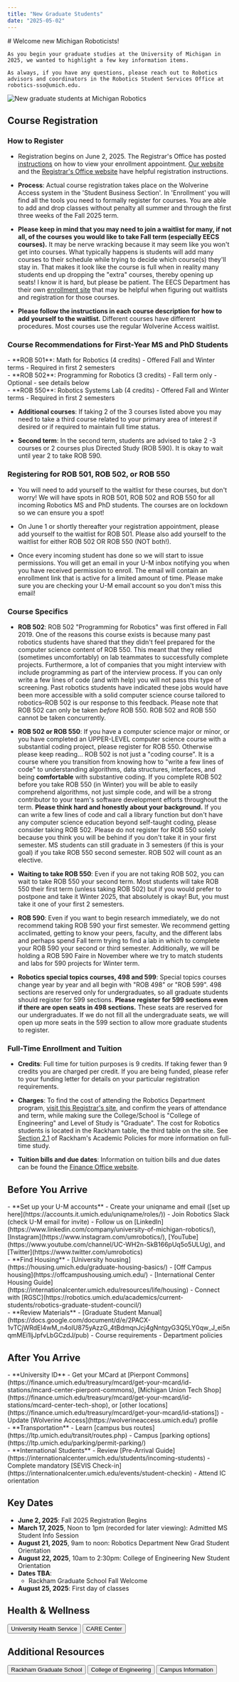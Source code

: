 ```yaml
---
title: "New Graduate Students"
date: "2025-05-02"
---
```



<TextWithImage>
  <div slot="text">
    # Welcome new Michigan Roboticists!

    As you begin your graduate studies at the University of Michigan in 2025, we wanted to highlight a few key information items.

    As always, if you have any questions, please reach out to Robotics advisors and coordinators in the Robotics Student Services Office at robotics-sso@umich.edu.
  </div>
  <Image 
    slot="image"
    src={welcomeImage} 
    alt="New graduate students at Michigan Robotics"
    width={600}
    height={400}
  />
</TextWithImage>

## Course Registration

### How to Register

- Registration begins on June 2, 2025. The Registrar's Office has posted [instructions](https://csprod.dsc.umich.edu/htmldoc/eng/dftie/lsaa/htm/sr_ss_viewappointment.html) on how to view your enrollment appointment. [Our website](https://robotics.umich.edu/academics/current-students/registering-for-classes/) and the [Registrar's Office website](https://ro.umich.edu/records-registration/registration) have helpful registration instructions.

- **Process**: Actual course registration takes place on the Wolverine Access system in the 'Student Business Section'. In 'Enrollment' you will find all the tools you need to formally register for courses. You are able to add and drop classes without penalty all summer and through the first three weeks of the Fall 2025 term.

- **Please keep in mind that you may need to join a waitlist for many, if not all, of the courses you would like to take Fall term (especially EECS courses).** It may be nerve wracking because it may seem like you won't get into courses. What typically happens is students will add many courses to their schedule while trying to decide which course(s) they'll stay in. That makes it look like the course is full when in reality many students end up dropping the "extra" courses, thereby opening up seats! I know it is hard, but please be patient. The EECS Department has their own [enrollment site](https://cse.engin.umich.edu/academics/undergraduate/undergraduate-advising/enrollment/) that may be helpful when figuring out waitlists and registration for those courses.

- **Please follow the instructions in each course description for how to add yourself to the waitlist.** Different courses have different procedures. Most courses use the regular Wolverine Access waitlist.

### Course Recommendations for First-Year MS and PhD Students

<ColumnList>
<div>
- **ROB 501**: Math for Robotics (4 credits)
  - Offered Fall and Winter terms
  - Required in first 2 semesters
</div>
<div>
- **ROB 502**: Programming for Robotics (3 credits) 
  - Fall term only
  - Optional - see details below
</div>
<div>
- **ROB 550**: Robotics Systems Lab (4 credits)
  - Offered Fall and Winter terms
  - Required in first 2 semesters
</div>
</ColumnList>

- **Additional courses**: If taking 2 of the 3 courses listed above you may need to take a third course related to your primary area of interest if desired or if required to maintain full time status.

- **Second term**: In the second term, students are advised to take 2 -3 courses or 2 courses plus Directed Study (ROB 590). It is okay to wait until year 2 to take ROB 590.

### Registering for ROB 501, ROB 502, or ROB 550

- You will need to add yourself to the waitlist for these courses, but don't worry! We will have spots in ROB 501, ROB 502 and ROB 550 for all incoming Robotics MS and PhD students. The courses are on lockdown so we can ensure you a spot! 

- On June 1 or shortly thereafter your registration appointment, please add yourself to the waitlist for ROB 501. Please also add yourself to the waitlist for either ROB 502 OR ROB 550 (NOT both!).

- Once every incoming student has done so we will start to issue permissions. You will get an email in your U-M inbox notifying you when you have received permission to enroll. The email will contain an enrollment link that is active for a limited amount of time. Please make sure you are checking your U-M email account so you don't miss this email!

### Course Specifics

- **ROB 502**: ROB 502 "Programming for Robotics" was first offered in Fall 2019. One of the reasons this course exists is because many past robotics students have shared that they didn't feel prepared for the computer science content of ROB 550. This meant that they relied (sometimes uncomfortably) on lab teammates to successfully complete projects. Furthermore, a lot of companies that you might interview with include programming as part of the interview process. If you can only write a few lines of code (and with help) you will not pass this type of screening. Past robotics students have indicated these jobs would have been more accessible with a solid computer science course tailored to robotics–ROB 502 is our response to this feedback. Please note that ROB 502 can only be taken _before_ ROB 550. ROB 502 and ROB 550 cannot be taken concurrently.

- **ROB 502 or ROB 550**: If you have a computer science major or minor, or you have completed an UPPER-LEVEL computer science course with a substantial coding project, please register for ROB 550. Otherwise please keep reading... ROB 502 is not just a "coding course". It is a course where you transition from knowing how to "write a few lines of code" to understanding algorithms, data structures, interfaces, and being **comfortable** with substantive coding. If you complete ROB 502 before you take ROB 550 (in Winter) you will be able to easily comprehend algorithms, not just simple code, and will be a strong contributor to your team's software development efforts throughout the term. **Please think hard and honestly about your background.** If you can write a few lines of code and call a library function but don't have any computer science education beyond self-taught coding, please consider taking ROB 502. Please do not register for ROB 550 solely because you think you will be behind if you don't take it in your first semester. MS students can still graduate in 3 semesters (if this is your goal) if you take ROB 550 second semester. ROB 502 will count as an elective.

- **Waiting to take ROB 550**: Even if you are not taking ROB 502, you can wait to take ROB 550 your second term. Most students will take ROB 550 their first term (unless taking ROB 502) but if you would prefer to postpone and take it Winter 2025, that absolutely is okay! But, you must take it one of your first 2 semesters.

- **ROB 590**: Even if you want to begin research immediately, we do not recommend taking ROB 590 your first semester. We recommend getting acclimated, getting to know your peers, faculty, and the different labs and perhaps spend Fall term trying to find a lab in which to complete your ROB 590 your second or third semester. Additionally, we will be holding a ROB 590 Faire in November where we try to match students and labs for 590 projects for Winter term.

- **Robotics special topics courses, 498 and 599**: Special topics courses change year by year and all begin with "ROB 498" or "ROB 599". 498 sections are reserved only for undergraduates, so all graduate students should register for 599 sections. **Please register for 599 sections even if there are open seats in 498 sections.** These seats are reserved for our undergraduates. If we do not fill all the undergraduate seats, we will open up more seats in the 599 section to allow more graduate students to register.

### Full-Time Enrollment and Tuition

- **Credits**: Full time for tuition purposes is 9 credits. If taking fewer than 9 credits you are charged per credit. If you are being funded, please refer to your funding letter for details on your particular registration requirements.

- **Charges**: To find the cost of attending the Robotics Department program, [visit this Registrar's site](https://ro.umich.edu/tuition-residency/tuition-fees?academic_year=159&college_school=22&full_half_term=35&level_of_study=38), and confirm the years of attendance and term, while making sure the College/School is "College of Engineering" and Level of Study is "Graduate". The cost for Robotics students is located in the Rackham table, the third table on the site. See [Section 2.1](https://rackham.umich.edu/academic-policies/section2/) of Rackham's Academic Policies for more information on full-time study.

- **Tuition bills and due dates**: Information on tuition bills and due dates can be found the [Finance Office website](https://finance.umich.edu/finops/student/billing).

## Before You Arrive

<ColumnList>
<div>
- **Set up your U-M accounts**
  - Create your uniqname and email ([set up here](https://accounts.it.umich.edu/uniqname/roles/))
  - Join Robotics Slack (check U-M email for invite)
  - Follow us on [LinkedIn](https://www.linkedin.com/company/university-of-michigan-robotics/), [Instagram](https://www.instagram.com/umrobotics/), [YouTube](https://www.youtube.com/channel/UC-WH2n-SkB166pUq5o5ULUg), and [Twitter](https://www.twitter.com/umrobotics)
</div>
<div> 
- **Find Housing**
  - [University housing](https://housing.umich.edu/graduate-housing-basics/)
  - [Off Campus housing](https://offcampushousing.umich.edu/)
  - [International Center Housing Guide](https://internationalcenter.umich.edu/resources/life/housing)
  - Connect with [RGSC](https://robotics.umich.edu/academics/current-students/robotics-graduate-student-council/)
</div>
<div> 
- **Review Materials**
  - [Graduate Student Manual](https://docs.google.com/document/d/e/2PACX-1vTCjWRdEl4wM_n4oIU875yAzzG_4tBdmqnJcj4gNntgyG3Q5LY0qw_J_ei5nqmMEi1ljJpfvLbGCzdJ/pub)
  - Course requirements
  - Department policies
</div>
</ColumnList>

## After You Arrive

<ColumnList>
<div> 
- **University ID**
  - Get your MCard at [Pierpont Commons](https://finance.umich.edu/treasury/mcard/get-your-mcard/id-stations/mcard-center-pierpont-commons), [Michigan Union Tech Shop](https://finance.umich.edu/treasury/mcard/get-your-mcard/id-stations/mcard-center-tech-shop), or [other locations](https://finance.umich.edu/treasury/mcard/get-your-mcard/id-stations])
  - Update [Wolverine Access](https://wolverineaccess.umich.edu/) profile
</div>
<div>   
- **Transportation**
  - Learn [campus bus routes](https://ltp.umich.edu/transit/routes.php)
  - Campus [parking options](https://ltp.umich.edu/parking/permit-parking/)
</div>
<div>   
- **International Students**
  - Review [Pre-Arrival Guide](https://internationalcenter.umich.edu/students/incoming-students)
  - Complete mandatory [SEVIS Check-in](https://internationalcenter.umich.edu/events/student-checkin)
  - Attend IC orientation
</div>
</ColumnList>

## Key Dates
- **June 2, 2025**: Fall 2025 Registration Begins
- **March 17, 2025**, Noon to 1pm (recorded for later viewing): Admitted MS Student Info Session
- **August 21, 2025**, 9am to noon: Robotics Department New Grad Student Orientation
- **August 22, 2025**, 10am to 2:30pm: College of Engineering New Student Orientation
- **Dates TBA**:
  - Rackham Graduate School Fall Welcome
- **August 25, 2025**: First day of classes

<TwoColumn>
<div>

## Health & Wellness

<Button href="https://uhs.umich.edu/new-student-information-forms">University Health Service</Button>
<Button href="https://care.engin.umich.edu">CARE Center</Button>

</div>
<div>

## Additional Resources

<Button href="https://www.rackham.umich.edu/welcome/">Rackham Graduate School</Button>
<Button href="https://studentaffairs.engin.umich.edu/info-you-need-to-know/">College of Engineering</Button>
<Button href="https://campusinfo.umich.edu/">Campus Information</Button>

</div>
</TwoColumn>

